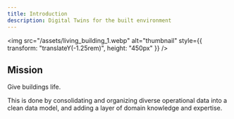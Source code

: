 ```yaml
---
title: Introduction
description: Digital Twins for the built environment
---
```


<img
  src="/assets/living_building_1.webp"
  alt="thumbnail"
  style={{ transform: "translateY(-1.25rem)", height: "450px" }}
/>

## Mission

Give buildings life.

This is done by consolidating and organizing diverse operational data into a clean data model, and adding a layer of domain knowledge and expertise.
